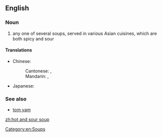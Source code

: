 ==English==
{{wikipedia}}

===Noun===
{{en-noun|head=[[hot]] [[and]] [[sour]] [[soup]]}}

# {{context|culinary|lang=en}} any one of several soups, served in various Asian cuisines, which are both spicy and sour

====Translations====
{{trans-top|Asian soup}}
* Chinese:
*: Cantonese: {{t|yue|酸辣湯|sc=Hani}}, {{t|yue|酸辣汤|tr=syun1 laat6 tong1|sc=Hani}}
*: Mandarin: {{t|cmn|酸辣湯|sc=Hani}}, {{t+|cmn|酸辣汤|tr=suānlàtāng|sc=Hani}}
{{trans-mid}}
* Japanese: {{t|ja|酸辣湯|tr=サンラータン, sanrātan}}
{{trans-bottom}}

===See also===
* [[tom yam]]

[[Category:en:Soups]]

[[zh:hot and sour soup]]